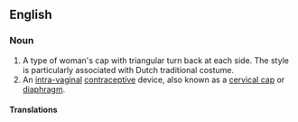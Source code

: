 ==English==

===Noun===
{{en-noun}}

# A type of woman's cap with triangular turn back at each side.  The style is particularly associated with Dutch traditional costume.
# An [[intra-vaginal]] [[contraceptive]] device, also known as a [[cervical cap]] or [[diaphragm]].

====Translations====
{{trans-see|contraceptive device|cervical cap}}